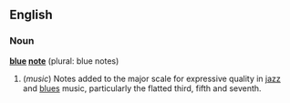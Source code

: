 ==English==
===Noun===
'''[[blue]] [[note]]''' (plural: blue notes)

# (''music'') Notes added to the major scale for expressive quality in [[jazz]] and [[blues]] music, particularly the flatted third, fifth and seventh.